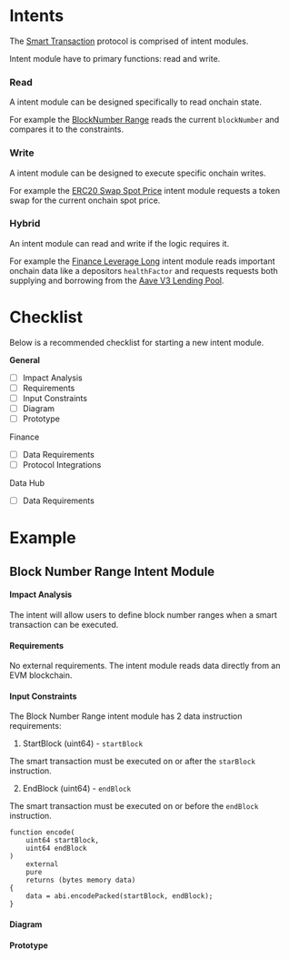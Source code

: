 # Intents

The [Smart Transaction](/how-it-works/smart-transactions) protocol is comprised of intent modules.

Intent module have to primary functions: read and write.

### Read
A intent module can be designed specifically to read onchain state.

For example the [BlockNumber Range](/intent-modules/block-number-range-intent) reads the current `blockNumber` and compares it to the constraints.

### Write
A intent module can be designed to execute specific onchain writes.

For example the [ERC20 Swap Spot Price](/intent-modules/-swap-spot-price) intent module requests a token swap for the current onchain spot price.

### Hybrid
An intent module can read and write if the logic requires it.

For example the [Finance Leverage Long](/intent-modules/aave-leverage-long) intent module reads important onchain data like a depositors `healthFactor` and requests requests both supplying and borrowing from the [Aave V3 Lending Pool](https://docs.aave.com/developers/getting-started/readme). 

# Checklist

Below is a recommended checklist for starting a new intent module.

**General**
- [ ] Impact Analysis
- [ ] Requirements
- [ ] Input Constraints
- [ ] Diagram
- [ ] Prototype 

Finance
- [ ] Data Requirements
- [ ] Protocol Integrations

Data Hub
- [ ] Data Requirements

# Example

## Block Number Range Intent Module

#### Impact Analysis

The intent will allow users to define block number ranges when a smart transaction can be executed.

#### Requirements
No external requirements. The intent module reads data directly from an EVM blockchain.

#### Input Constraints
The Block Number Range intent module has 2 data instruction requirements:

1. StartBlock (uint64) - `startBlock`

The smart transaction must be executed on or after the `starBlock` instruction. 

2. EndBlock (uint64) - `endBlock`

The smart transaction must be executed on or before the `endBlock` instruction.

```solidity
function encode(
    uint64 startBlock,
    uint64 endBlock
)
    external
    pure
    returns (bytes memory data)
{
    data = abi.encodePacked(startBlock, endBlock);
}
```

#### Diagram

#### Prototype
